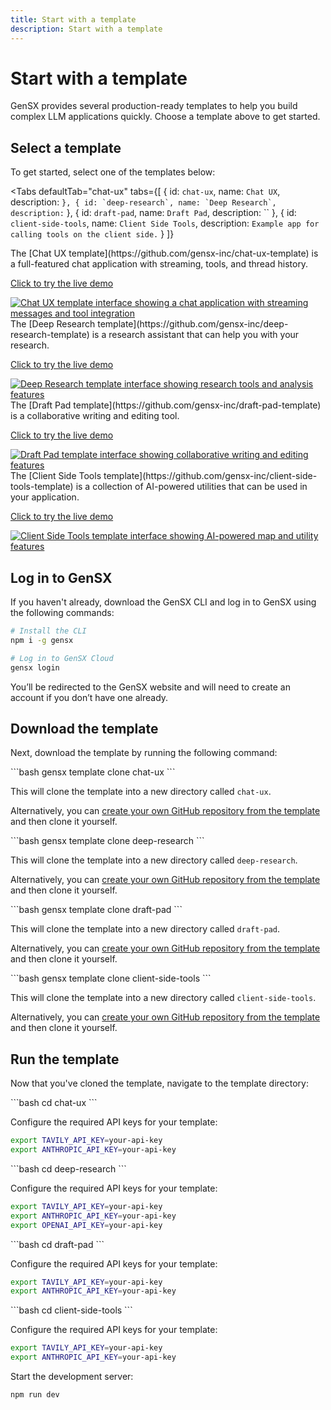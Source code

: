 ```yaml
---
title: Start with a template
description: Start with a template
---
```


# Start with a template

GenSX provides several production-ready templates to help you build complex LLM applications quickly. Choose a template above to get started.

## Select a template

To get started, select one of the templates below:

<Tabs
  defaultTab="chat-ux"
  tabs={[
    {
      id: `chat-ux`,
      name: `Chat UX`,
      description: ``
    },
    {
      id: `deep-research`,
      name: `Deep Research`,
      description: ``
    },
    {
      id: `draft-pad`,
      name: `Draft Pad`,
      description: ``
    },
    {
      id: `client-side-tools`,
      name: `Client Side Tools`,
      description: `Example app for calling tools on the client side.`
    }
  ]}
>

<TabSection tab="chat-ux">
The [Chat UX template](https://github.com/gensx-inc/chat-ux-template) is a full-featured chat application with streaming, tools, and thread history.

<a href="https://chat-demo.gensx.com" target="_blank" rel="noopener noreferrer">
  <div className="my-4 w-full lg:w-5/6 mx-auto">
      <p className="text-sm text-gray-600 dark:text-gray-400 text-center mt-2 italic">
      Click to try the live demo
    </p>
    <div className="relative rounded-lg overflow-hidden border border-gray-200 dark:border-gray-700">
      <Image
        src="/templates/chat-ux.png"
        alt="Chat UX template interface showing a chat application with streaming messages and tool integration"
        width={500}
        height={350}
        className="w-full h-auto"
      />
    </div>

  </div>
</a>

</TabSection>

<TabSection tab="deep-research">
The [Deep Research template](https://github.com/gensx-inc/deep-research-template) is a research assistant that can help you with your research.

<a href="https://deep-research-demo.gensx.com" target="_blank" rel="noopener noreferrer">
  <div className="my-4 w-full lg:w-5/6 mx-auto">
      <p className="text-sm text-gray-600 dark:text-gray-400 text-center mt-2 italic">
      Click to try the live demo
    </p>
    <div className="relative rounded-lg overflow-hidden border border-gray-200 dark:border-gray-700">
      <Image
        src="/templates/deep-research.png"
        alt="Deep Research template interface showing research tools and analysis features"
        width={500}
        height={350}
        className="w-full h-auto"
      />
    </div>

  </div>
</a>

</TabSection>

<TabSection tab="draft-pad">
The [Draft Pad template](https://github.com/gensx-inc/draft-pad-template) is a collaborative writing and editing tool.

<a href="https://draft-pad-demo.gensx.com" target="_blank" rel="noopener noreferrer">
  <div className="my-4 w-full lg:w-5/6 mx-auto">
      <p className="text-sm text-gray-600 dark:text-gray-400 text-center mt-2 italic">
      Click to try the live demo
    </p>
    <div className="relative rounded-lg overflow-hidden border border-gray-200 dark:border-gray-700">
      <Image
        src="/templates/draft-pad.png"
        alt="Draft Pad template interface showing collaborative writing and editing features"
        width={500}
        height={350}
        className="w-full h-auto"
      />
    </div>

  </div>
</a>

</TabSection>

<TabSection tab="client-side-tools">
The [Client Side Tools template](https://github.com/gensx-inc/client-side-tools-template) is a collection of AI-powered utilities that can be used in your application.

<a href="https://map-demo.gensx.com" target="_blank" rel="noopener noreferrer">
  <div className="my-4 w-full lg:w-5/6 mx-auto">
      <p className="text-sm text-gray-600 dark:text-gray-400 text-center mt-2 italic">
      Click to try the live demo
    </p>
    <div className="relative rounded-lg overflow-hidden border border-gray-200 dark:border-gray-700">
      <Image
        src="/templates/map-agent.png"
        alt="Client Side Tools template interface showing AI-powered map and utility features"
        width={500}
        height={350}
        className="w-full h-auto"
      />
    </div>

  </div>
</a>

</TabSection>

## Log in to GenSX

If you haven't already, download the GenSX CLI and log in to GenSX using the following commands:

```bash
# Install the CLI
npm i -g gensx

# Log in to GenSX Cloud
gensx login
```

You’ll be redirected to the GenSX website and will need to create an account if you don’t have one already.

## Download the template

Next, download the template by running the following command:

<TabSection tab="chat-ux">
```bash
gensx template clone chat-ux
```

This will clone the template into a new directory called `chat-ux`.

Alternatively, you can [create your own GitHub repository from the template](https://github.com/gensx-inc/chat-ux-template/generate) and then clone it yourself.

</TabSection>

<TabSection tab="deep-research">
```bash
gensx template clone deep-research
```

This will clone the template into a new directory called `deep-research`.

Alternatively, you can [create your own GitHub repository from the template](https://github.com/gensx-inc/deep-research-template/generate) and then clone it yourself.

</TabSection>

<TabSection tab="draft-pad">
```bash
gensx template clone draft-pad
```

This will clone the template into a new directory called `draft-pad`.

Alternatively, you can [create your own GitHub repository from the template](https://github.com/gensx-inc/draft-pad-template/generate) and then clone it yourself.

</TabSection>

<TabSection tab="client-side-tools">
```bash
gensx template clone client-side-tools
```

This will clone the template into a new directory called `client-side-tools`.

Alternatively, you can [create your own GitHub repository from the template](https://github.com/gensx-inc/client-side-tools-template/generate) and then clone it yourself.

</TabSection>

## Run the template

Now that you've cloned the template, navigate to the template directory:

<TabSection tab="chat-ux">
```bash
cd chat-ux
```

Configure the required API keys for your template:

```bash
export TAVILY_API_KEY=your-api-key
export ANTHROPIC_API_KEY=your-api-key
```
</TabSection>

<TabSection tab="deep-research">
```bash
cd deep-research
```

Configure the required API keys for your template:

```bash
export TAVILY_API_KEY=your-api-key
export ANTHROPIC_API_KEY=your-api-key
export OPENAI_API_KEY=your-api-key
```
</TabSection>

<TabSection tab="draft-pad">
```bash
cd draft-pad
```

Configure the required API keys for your template:

```bash
export TAVILY_API_KEY=your-api-key
export ANTHROPIC_API_KEY=your-api-key
```
</TabSection>

<TabSection tab="client-side-tools">
```bash
cd client-side-tools
```

Configure the required API keys for your template:

```bash
export TAVILY_API_KEY=your-api-key
export ANTHROPIC_API_KEY=your-api-key
```
</TabSection>

</Tabs>

Start the development server:

```bash
npm run dev
```
